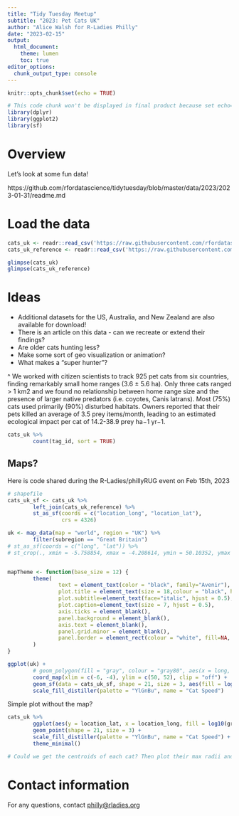```yaml
---
title: "Tidy Tuesday Meetup"
subtitle: "2023: Pet Cats UK"
author: "Alice Walsh for R-Ladies Philly"
date: "2023-02-15"
output: 
  html_document:
    theme: lumen
    toc: true
editor_options: 
  chunk_output_type: console
---
```


```r
knitr::opts_chunk$set(echo = TRUE)
```

```r
# This code chunk won't be displayed in final product because set echo=FALSE
library(dplyr)
library(ggplot2)
library(sf)
```

# Overview

Let's look at some fun data! 

https://github.com/rfordatascience/tidytuesday/blob/master/data/2023/2023-01-31/readme.md


# Load the data

```r
cats_uk <- readr::read_csv('https://raw.githubusercontent.com/rfordatascience/tidytuesday/master/data/2023/2023-01-31/cats_uk.csv')
cats_uk_reference <- readr::read_csv('https://raw.githubusercontent.com/rfordatascience/tidytuesday/master/data/2023/2023-01-31/cats_uk_reference.csv')

glimpse(cats_uk)
glimpse(cats_uk_reference)
```

# Ideas

+ Additional datasets for the US, Australia, and New Zealand are also available for download!
+ There is an article on this data - can we recreate or extend their findings?
+ Are older cats hunting less?
+ Make some sort of geo visualization or animation?
+ What makes a "super hunter"?

^ We worked with citizen scientists to track 925 pet cats from six countries, finding remarkably small home ranges (3.6 ± 5.6 ha). Only three cats ranged > 1 km2 and we found no relationship between home range size and the presence of larger native predators (i.e. coyotes, Canis latrans). Most (75%) cats used primarily (90%) disturbed habitats. Owners reported that their pets killed an average of 3.5 prey items/month, leading to an estimated ecological impact per cat of 14.2-38.9 prey ha−1 yr−1.


```r
cats_uk %>% 
        count(tag_id, sort = TRUE)
```


## Maps?

Here is code shared during the R-Ladies/phillyRUG event on Feb 15th, 2023

```r
# shapefile
cats_uk_sf <- cats_uk %>% 
        left_join(cats_uk_reference) %>% 
        st_as_sf(coords = c("location_long", "location_lat"), 
                 crs = 4326)

uk <- map_data(map = "world", region = "UK") %>%
        filter(subregion == "Great Britain")
# st_as_sf(coords = c("long", "lat")) %>%
# st_crop(., xmin = -5.758854, xmax = -4.208614, ymin = 50.10352, ymax = 50.88222, crs = 4326)


mapTheme <- function(base_size = 12) {
        theme(
                text = element_text(color = "black", family="Avenir"),
                plot.title = element_text(size = 18,colour = "black", hjust = 0.5),
                plot.subtitle=element_text(face="italic", hjust = 0.5),
                plot.caption=element_text(size = 7, hjust = 0.5),
                axis.ticks = element_blank(),
                panel.background = element_blank(), 
                axis.text = element_blank(),
                panel.grid.minor = element_blank(),
                panel.border = element_rect(colour = "white", fill=NA, size=2)
        )
}

ggplot(uk) +
        # geom_polygon(fill = "gray", colour = "gray80", aes(x = long, y = lat, group = group)) +
        coord_map(xlim = c(-6, -4), ylim = c(50, 52), clip = "off") +
        geom_sf(data = cats_uk_sf, shape = 21, size = 3, aes(fill = log(ground_speed))) +
        scale_fill_distiller(palette = "YlGnBu", name = "Cat Speed") 

```


Simple plot without the map?

```r
cats_uk %>% 
        ggplot(aes(y = location_lat, x = location_long, fill = log10(ground_speed))) +
        geom_point(shape = 21, size = 3) + 
        scale_fill_distiller(palette = "YlGnBu", name = "Cat Speed") + 
        theme_minimal()

# Could we get the centroids of each cat? Then plot their max radii and color those?
```

# Contact information
For any questions, contact <philly@rladies.org>
